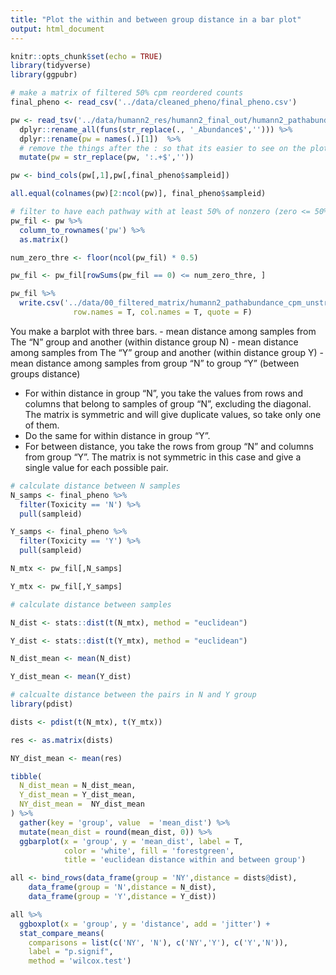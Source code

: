 ```yaml
---
title: "Plot the within and between group distance in a bar plot"
output: html_document
---
```


```r
knitr::opts_chunk$set(echo = TRUE)
library(tidyverse)
library(ggpubr)
```

```r
# make a matrix of filtered 50% cpm reordered counts
final_pheno <- read_csv('../data/cleaned_pheno/final_pheno.csv')

pw <- read_tsv('../data/humann2_res/humann2_final_out/humann2_pathabundance_cpm_unstratified.tsv') %>% 
  dplyr::rename_all(funs(str_replace(., '_Abundance$',''))) %>% 
  dplyr::rename(pw = names(.)[1])  %>% 
  # remove the things after the : so that its easier to see on the plot(the pathway name)
  mutate(pw = str_replace(pw, ':.+$','')) 

pw <- bind_cols(pw[,1],pw[,final_pheno$sampleid])

all.equal(colnames(pw)[2:ncol(pw)], final_pheno$sampleid)

# filter to have each pathway with at least 50% of nonzero (zero <= 50%)
pw_fil <- pw %>% 
  column_to_rownames('pw') %>% 
  as.matrix() 

num_zero_thre <- floor(ncol(pw_fil) * 0.5)

pw_fil <- pw_fil[rowSums(pw_fil == 0) <= num_zero_thre, ]

pw_fil %>% 
  write.csv('../data/00_filtered_matrix/humann2_pathabundance_cpm_unstratified_filtered50_reorder_matrix.csv', 
              row.names = T, col.names = T, quote = F)
```


You make a barplot with three bars.
- mean distance among samples from The “N” group and another (within distance group N)
- mean distance among samples from The “Y” group and another (within distance group Y)
- mean distance among samples from group “N” to group “Y” (between groups distance) 


- For within distance in group “N”, you take the values from rows and columns that belong to samples of group “N”, excluding the diagonal. The matrix is symmetric and will give duplicate values, so take only one of them.
- Do the same for within distance in group “Y”.
- For between distance, you take the rows from group “N” and columns from group “Y”. The matrix is not symmetric in this case and give a single value for each possible pair.
 
```r
# calculate distance between N samples
N_samps <- final_pheno %>% 
  filter(Toxicity == 'N') %>% 
  pull(sampleid)

Y_samps <- final_pheno %>% 
  filter(Toxicity == 'Y') %>% 
  pull(sampleid)

N_mtx <- pw_fil[,N_samps]

Y_mtx <- pw_fil[,Y_samps]

# calculate distance between samples

N_dist <- stats::dist(t(N_mtx), method = "euclidean")

Y_dist <- stats::dist(t(Y_mtx), method = "euclidean")

N_dist_mean <- mean(N_dist)

Y_dist_mean <- mean(Y_dist)

# calcualte distance between the pairs in N and Y group
library(pdist)

dists <- pdist(t(N_mtx), t(Y_mtx))

res <- as.matrix(dists)

NY_dist_mean <- mean(res)

tibble(
  N_dist_mean = N_dist_mean,
  Y_dist_mean = Y_dist_mean,
  NY_dist_mean =  NY_dist_mean
) %>% 
  gather(key = 'group', value  = 'mean_dist') %>% 
  mutate(mean_dist = round(mean_dist, 0)) %>% 
  ggbarplot(x = 'group', y = 'mean_dist', label = T,
            color = 'white', fill = 'forestgreen',
            title = 'euclidean distance within and between group')
```


```r
all <- bind_rows(data_frame(group = 'NY',distance = dists@dist),
    data_frame(group = 'N',distance = N_dist),
    data_frame(group = 'Y',distance = Y_dist)) 

all %>% 
  ggboxplot(x = 'group', y = 'distance', add = 'jitter') +
  stat_compare_means(
    comparisons = list(c('NY', 'N'), c('NY','Y'), c('Y','N')),
    label = "p.signif",
    method = 'wilcox.test')
```

